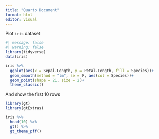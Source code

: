 ```yaml
---
title: "Quarto Document"
format: html
editor: visual
---
```


Plot `iris` dataset

```r
#| message: false
#| warning: false
library(tidyverse)
data(iris)

iris %>% 
  ggplot(aes(x = Sepal.Length, y = Petal.Length, fill = Species))+
  geom_smooth(method = "lm", se = F, aes(col = Species))+
  geom_point(shape = 21, size = 2)+
  theme_classic()
```

And show the first 10 rows

```r
library(gt)
library(gtExtras)

iris %>% 
  head(10) %>% 
  gt() %>% 
  gt_theme_pff()
```
